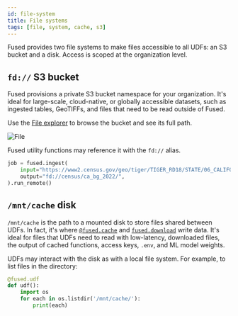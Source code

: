 ```yaml
---
id: file-system
title: File systems
tags: [file, system, cache, s3]
---
```




Fused provides two file systems to make files accessible to all UDFs: an S3 bucket and a disk. Access is scoped at the organization level.

## `fd://` S3 bucket

Fused provisions a private S3 bucket namespace for your organization. It's ideal for large-scale, cloud-native, or globally accessible datasets, such as ingested tables, GeoTIFFs, and files that need to be read outside of Fused.

Use the [File explorer](/workbench/file-explorer/) to browse the bucket and see its full path.







<div style={{textAlign: 'center'}}>
<img src={ImageCm} alt="File" style={{width: '100%'}} />
</div>


Fused utility functions may reference it with the `fd://` alias.
```python showLineNumbers
job = fused.ingest(
    input="https://www2.census.gov/geo/tiger/TIGER_RD18/STATE/06_CALIFORNIA/06/tl_rd22_06_bg.zip",
    output="fd://census/ca_bg_2022/",
).run_remote()
```


## `/mnt/cache` disk

`/mnt/cache` is the path to a mounted disk to store files shared between UDFs. In fact, it's where [`@fused.cache`](/core-concepts/content-management/cache/) and [`fused.download`](/core-concepts/content-management/download/) write data. It's ideal for files that UDFs need to read with low-latency, downloaded files, the output of cached functions, access keys, `.env`, and ML model weights.

UDFs may interact with the disk as with a local file system. For example, to list files in the directory:

```python showLineNumbers
@fused.udf
def udf():
    import os
    for each in os.listdir('/mnt/cache/'):
        print(each)
```
